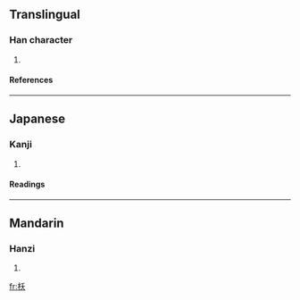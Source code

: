 ==Translingual==
===Han character===
{{Han char|rn=75|rad=木|as=04|sn=8|four=|canj=木竹大 (DHK)}}
# {{defn|Han|sort=木04}}
====References====
{{Han ref|kx=0516.030|dkj=14549|dj=0903.170|hdz=21170.130|uh=6796|ud=26518}}

----
==Japanese==
===Kanji===
{{ja-kanji|grade=|rs=木04}}
# {{defn|Japanese}} 
====Readings====
{{ja-readings|on=[[よう]] (yō)|kun=[[きがわかくさかんなさま]] (kigawakakusakannasama)}}

----
==Mandarin==
===Hanzi===
{{cmn-hanzi|pin=[[kè]] ([[ke4]]), [[luǒ]] ([[luo3]]), [[wǒ]] ([[wo3]]), [[yāo]] ([[yao1]])|wg=k'o<sup>4</sup>, lo<sup>3</sup>, wo<sup>3</sup>, yao<sup>1</sup>}}
# {{defn|Mandarin}}

[[fr:枖]]